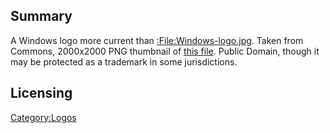 == Summary ==
A Windows logo more current than [[:File:Windows-logo.jpg]]. Taken from Commons, 2000x2000 PNG thumbnail of [https://commons.wikimedia.org/w/index.php?curid=42802737 this file]. Public Domain, though it may be protected as a trademark in some jurisdictions.

[[Category:Logos]]
== Licensing ==
{{PD}}